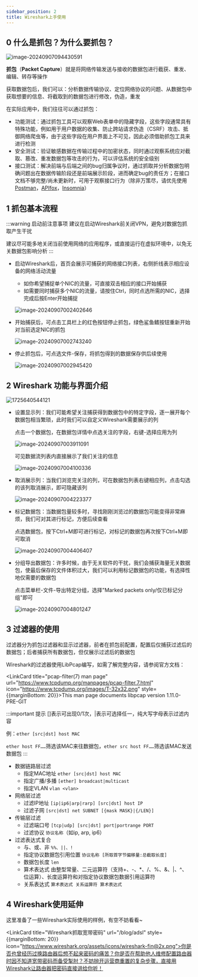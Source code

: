 ```yaml
---
sidebar_position: 2
title: Wireshark上手使用
---
```


## 0 什么是抓包？为什么要抓包？

![image-20240907094430591](img/image-20240907094430591.png)

**抓包**（**Packet Capture**）就是将网络传输发送与接收的数据包进行截获、重发、编辑、转存等操作

获取数据包后，我们可以：分析数据传输协议、定位网络协议的问题、从数据包中获取想要的信息、将截取到的数据包进行修改，伪造，重发

在实际应用中，我们往往可以通过抓包：

* 功能测试：通过抓包工具可以观察Web表单中的隐藏字段，这些字段通常具有特殊功能，例如用于用户数据的收集、防止跨站请求伪造（CSRF）攻击、抵御网络爬虫等，由于这些字段在用户界面上不可见，因此必须借助抓包工具来进行检测
* 安全测试：验证敏感数据在传输过程中的加密状态，同时通过观察系统应对截取、篡改、重发数据包等攻击的行为，可以评估系统的安全级别
* 接口测试：解决前端与后端之间的bug归属争议时，通过抓取并分析数据包明确问题出在数据传输阶段还是前端展示阶段，进而确定bug的责任方；在接口文档不够完整/尚未更新时，可用于观察接口行为（除非万策尽，请优先使用[Postman](https://www.getpostman.com/downloads/)，[APIfox](https://apifox.com/)，[Insomnia](https://insomnia.rest/)）



## 1 抓包基本流程

:::warning 启动前注意事项
建议在启动Wireshark前关闭VPN，避免对数据包抓取产生干扰

建议尽可能多地关闭当前使用网络的应用程序，或直接运行在虚拟环境中，以免无关数据包影响分析
:::

* 启动Wireshark后，首页会展示可捕获的网络接口列表，右侧折线表示相应设备的网络活动流量

    * 如你希望捕捉单个NIC的流量，可直接双击相应的接口开始捕获
    * 如需要同时捕获多个NIC的流量，请按住Ctrl，同时点选所需的NIC，选择完成后按Enter开始捕捉

  ![image-20240907002402646](img/image-20240907002402646.png)

* 开始捕获后，可点击工具栏上的红色按钮停止抓包，绿色鲨鱼鳍按钮重新开始对当前选定NIC的抓包

  ![image-20240907002743240](img/image-20240907002743240.png)

* 停止抓包后，可点选文件-保存，将抓包得到的数据保存供后续使用

  ![image-20240907002945420](img/image-20240907002945420.png)



## 2 Wireshark 功能与界面介绍

![1725640544121](img/1725640544121.jpg)

* 设置显示列：我们可能希望关注捕获得到数据包中的特定字段，逐一展开每个数据包相当繁琐，此时我们可以自定义Wireshark需要展示的列

  点击一个数据包，在数据包详情中点选关注的字段，右键-选择应用为列

  ![image-20240907003911091](img/image-20240907003911091.png)

  可见数据流列表内直接展示了我们关注的信息

  ![image-20240907004100336](img/image-20240907004100336.png)

* 取消展示列：当我们浏览完关注的列，可在数据包列表右键相应列，点击勾选的该列取消展示，即可隐藏该列

  ![image-20240907004223377](img/image-20240907004223377.png)

* 标记数据包：当数据包量较多时，寻找刚刚浏览过的数据包可能变得非常麻烦，我们可对其进行标记，方便后续查看

  点选数据包，按下Ctrl+M即可进行标记，对标记的数据包再次按下Ctrl+M即可取消

  ![image-20240907004406407](img/image-20240907004406407.png)

* 分组导出数据包：许多时候，由于无关软件的干扰，我们会捕获海量无关数据包，使最后保存的文件体积过大，我们可以利用标记数据包的功能，有选择性地仅需要的数据包

  点击菜单栏-文件-导出特定分组，选择"Marked packets only/仅已标记分组"即可

  ![image-20240907004801247](img/image-20240907004801247.png)



## 3 过滤器的使用

过滤器分为抓包过滤器和显示过滤器，前者在抓包前配置，配置后仅捕获过滤后的数据包；后者捕获所有数据包，但仅展示过滤后的数据包

Wireshark的过滤器使用LibPcap编写，如需了解完整内容，请参阅官方文档：

<LinkCard title="pcap-filter(7) man page" url="https://www.tcpdump.org/manpages/pcap-filter.7.html" icon="https://www.tcpdump.org/images/T-32x32.png" style={{marginBottom: 20}}>This man page documents libpcap version 1.11.0-PRE-GIT</LinkCard>
<br/>

:::important 提示
[]表示可出现0/1次，|表示可选择任一，纯大写字母表示过滤内容

例：`ether [src|dst] host MAC`

`ether host FF……`筛选该MAC来往数据包，`ether src host FF……`筛选该MAC发送数据包
:::

* 数据链路层过滤
    * 指定MAC地址 `ether [src|dst] host MAC`
    * 指定广播/多播 `[ether] broadcast|multicast`
    * 指定VLAN `vlan <vlan>`
* 网络层过滤
    * 过滤IP地址 `[ip|ip6|arp|rarp] [src|dst] host IP`
    * 过滤子网 `[src|dst] net SUBNET [{mask MASK}|{/LEN}]`
* 传输层过滤
    * 过滤端口号 `[tcp|udp] [src|dst] port|portrange PORT`
    * 过滤协议 `协议名称`（如ip, arp, ip6）
* 过滤表达式复合
    * 与、或、非 `%%、||、!`
    * 指定协议数据包引用位置 `协议名称 [所取首字节偏移量:总截取长度]`
    * 数据包长度 `len`
    * 算术表达式  由整型常量、二元运算符（支持+、-、*、/、%、&、|、^、位运算）、长度运算符和对指定协议数据包数据引用运算符
    * 关系表达式 `算术表达式 关系运算符 算术表达式`



## 4 Wireshark使用延伸

这里准备了一些Wireshark实际使用的样例，有空不妨看看~

<LinkCard title="Wireshark抓取宽带密码" url="/blog/adsl" style={{marginBottom: 20}}  icon="https://www.wireshark.org/assets/icons/wireshark-fin@2x.png">你是否也曾经历过换路由器后想不起来密码的痛苦？你是否在帮助他人维修配置路由器时因不知道宽带密码而备受掣肘？不妨抛开运营商重置的复杂步骤，直接用Wireshark让路由器把密码直接讲给你听！</LinkCard>
<br/>

